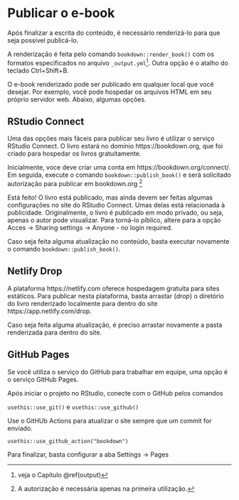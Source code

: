 # Publicar o e-book  {#publicar}

Após finalizar a escrita do conteúdo, é necessário renderizá-lo para que seja possível publicá-lo.


A renderização é feita pelo comando `bookdown::render_book()` com os formatos especificados no arquivo `_output.yml`^[veja o Capítulo \@ref(output)]. Outra opção é o atalho do teclado Ctrl+Shift+B.

O e-book renderizado pode ser publicado em qualquer local que você desejar. Por exemplo, você pode hospedar os arquivos HTML em seu próprio servidor web. Abaixo, algumas opções.

## RStudio Connect

Uma das opções mais fáceis para publicar seu livro é utilizar o serviço RStudio Connect. O livro estará no domínio https://bookdown.org, que foi criado para hospedar os livros gratuitamente. 

Inicialmente, voce deve criar uma conta em https://bookdown.org/connect/. Em seguida, execute o comando `bookdown::publish_book()` e será solicitado autorização para publicar em bookdown.org ^[A autorização é necessária apenas na primeira utilização.]

Está feito! O livro está publicado, mas ainda devem ser feitas algumas configurações no site do RStudio Connect. Umas delas está relacionada à publicidade. Originalmente, o livro é publicado em modo privado, ou seja, apenas o autor pode visualizar. Para torná-lo píblico, altere para a opção Acces -> Sharing settings -> Anyone - no login required.

Caso seja feita alguma atualização no conteúdo, basta executar novamente o comando `bookdown::publish_book()`.

## Netlify Drop

A plataforma https://netlify.com oferece hospedagem gratuita para sites estáticos. 
Para publicar nesta plataforma, basta arrastar (*drop*) o diretório do livro renderizado localmente para dentro do site https://app.netlify.com/drop.

Caso seja feita alguma atualização, é preciso arrastar novamente a pasta renderizada para dentro do site. 

## GitHub Pages {#githubpages}

Se você utiliza o serviço do GitHub para trabalhar em equipe, uma opção é o serviço GitHub Pages. 

Após iniciar o projeto no RStudio, conecte com o GitHub pelos comandos

`usethis::use_git()` e `usethis::use_github()`


Use o GitHUb Actions para atualizar o site sempre que um commit for enviado.

`usethis::use_github_action("bookdown")`

Para finalizar, basta configurar a aba Settings -> Pages 